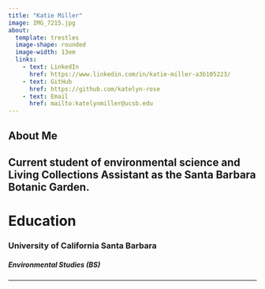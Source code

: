 ```yaml
---
title: "Katie Miller"
image: IMG_7215.jpg
about:
  template: trestles
  image-shape: rounded
  image-width: 13em
  links:
    - text: LinkedIn
      href: https://www.linkedin.com/in/katie-miller-a3b105223/
    - text: GitHub
      href: https://github.com/katelyn-rose
    - text: Email
      href: mailto:katelynmiller@ucsb.edu
---
```



## About Me
Current student of environmental science and Living Collections Assistant as the Santa Barbara Botanic Garden.
---

# Education
### University of California Santa Barbara
##### Environmental Studies (BS)

---

